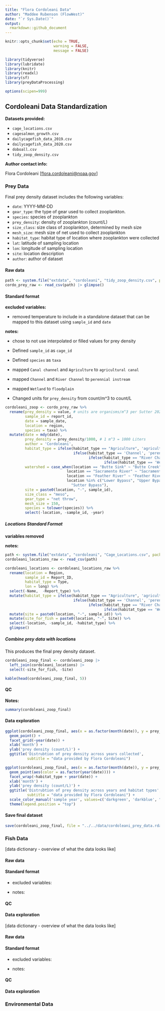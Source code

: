 ```yaml
---
title: "Flora Cordoleani Data"
author: "Maddee Rubenson (FlowWest)"
date: "`r Sys.Date()`"
output:
  rmarkdown::github_document
---
```


```r
knitr::opts_chunk$set(echo = TRUE,
                      warning = FALSE, 
                      message = FALSE)

library(tidyverse)
library(lubridate)
library(knitr)
library(readxl)
library(sf)
library(preyDataProcessing)

options(scipen=999)
```

## Cordoleani Data Standardization

**Datasets provided:**

-   `cage_locations.csv`
-   `cagesalmon_growth.csv`
-   `dailycagefish_data_2019.csv`
-   `dailycagefish_data_2020.csv`
-   `doboall.csv`
-   `tidy_zoop_density.csv`

**Author contact info:**

Flora Cordoleani [[flora.cordoleani\@noaa.gov](flora.cordolean@noaa.gov)]

### Prey Data

Final prey density dataset includes the following variables:

-   `date`: YYYY-MM-DD
-   `gear_type`: the type of gear used to collect zooplankton.
-   `species`: species of zooplankton
-   `prey_density`: density of zooplankton (count/L)
-   `size_class`: size class of zooplankton, determined by mesh size
-   `mesh_size`: mesh size of net used to collect zooplankton
-   `habitat_type`: habitat type of location where zooplankton were collected
-   `lat`: latitude of sampling location
-   `lon`: longitude of sampling location
-   `site`: location description
-   `author`: author of dataset

#### Raw data

```r
path <- system.file("extdata", "cordoleani", "tidy_zoop_density.csv", package = "preyDataProcessing")
cordo_prey_raw <- read_csv(path) |> glimpse()

```

#### Standard format

**excluded variables:**

-   removed temperature to include in a standalone dataset that can be mapped to this dataset using `sample_id` and `date`

**notes:**

-   chose to not use interpolated or filled values for prey density

-   Defined `sample_id` as `cage_id`

-   Defined `species` as `taxa`

-   mapped `Canal channel` and `Agriculture` to `agricultural canal`

-   mapped `Channel` and `River Channel` to `perennial instream`

-   mapped `Wetland` to `floodplain`

-   Changed units for `prey_density` from count/m\^3 to count/L

```r
cordoleani_zoop <- cordo_prey_raw %>% 
  rename(prey_density = value, # units are organisms/m^3 per Sutter 2020 report 
         sample_id = report_id,
         date = sample_date,
         location = region,
         species = taxa) %>%
  mutate(date = mdy(date),
         prey_density = prey_density/1000, # 1 m^3 = 1000 Liters 
         author = 'Cordoleani',
         habitat_type = ifelse(habitat_type == "Agriculture", 'agricultural canal',
                               ifelse(habitat_type == 'Channel', 'perennial instream',
                                      ifelse(habitat_type == "River Channel", 'perennial instream',
                                             ifelse(habitat_type == 'Wetland', 'floodplain', 'agricultural canal' )))),
         watershed = case_when(location == "Butte Sink" ~ "Butte Creek", 
                            location == "Sacramento River" ~ "Sacramento River", 
                            location == "Feather River" ~ "Feather River", 
                            location %in% c("Lower Bypass", "Upper Bypass") ~ 
                              "Sutter Bypass"), 
         site = paste0(location, "-", sample_id),
         size_class = "meso",
         gear_type = "net throw",
         mesh_size = 150,
         species = tolower(species)) %>% 
         select(-location, -sample_id, -year) 

```

##### Locations Standard Format

**variables removed**

**notes:**

```r
path <- system.file("extdata", "cordoleani", "Cage_Locations.csv", package = "preyDataProcessing")
cordoleani_locations_raw <- read_csv(path) 

cordoleani_locations <- cordoleani_locations_raw %>%
  rename(location = Region, 
         sample_id = Report_ID, 
         habitat_type = Type, 
         lon = long) %>%
  select(-Name,  -Report_type) %>%
  mutate(habitat_type = ifelse(habitat_type == "Agriculture", 'agricultural canal',
                               ifelse(habitat_type == 'Channel', 'perennial instream',
                                      ifelse(habitat_type == "River Channel", 'perennial instream',
                                             ifelse(habitat_type == 'Wetland', 'floodplain', 'agricultural canal' ))))) %>%
  mutate(site = paste0(location, "-", sample_id)) %>%
  mutate(site_for_fish = paste0(location, "-", Site)) %>%
  select(-location, -sample_id, -habitat_type) %>%
  glimpse()

```

##### Combine prey data with locations

This produces the final prey density dataset.

```r

cordoleani_zoop_final <- cordoleani_zoop |> 
  left_join(cordoleani_locations) |> 
  select(-site_for_fish, -Site)

kable(head(cordoleani_zoop_final, 5))

```

#### QC

**Notes:**

```r
summary(cordoleani_zoop_final)
```

#### Data exploration

```r
ggplot(cordoleani_zoop_final, aes(x = as.factor(month(date)), y = prey_density)) + 
  geom_point() + 
  facet_grid(~year(date)) + 
  xlab('month') +
  ylab('prey density (count/L)') + 
  ggtitle('Distrubtion of prey density across years collected', 
          subtitle = "data provided by Flora Cordoleani") 

ggplot(cordoleani_zoop_final, aes(x = as.factor(month(date)), y = prey_density)) + 
  geom_point(aes(color = as.factor(year(date)))) + 
  facet_wrap(~habitat_type + year(date)) + 
  xlab('month') +
  ylab('prey density (count/L)') + 
  ggtitle('Distrubtion of prey density across years and habitat types', 
          subtitle = "data provided by Flora Cordoleani") +  
  scale_color_manual('sample year', values=c('darkgreen', 'darkblue', "darkred")) + 
  theme(legend.position = "top")

```

#### Save final dataset

```r

save(cordoleani_zoop_final, file = "../../data/cordoleani_prey_data.rda")

```

### Fish Data

[data dictionary - overview of what the data looks like]

#### Raw data

#### Standard format

-   excluded variables:

-   notes:

#### QC

#### Data exploration

[data dictionary - overview of what the data looks like]

#### Raw data

#### Standard format

-   excluded variables:

-   notes:

#### QC

#### Data exploration

### Environmental Data
